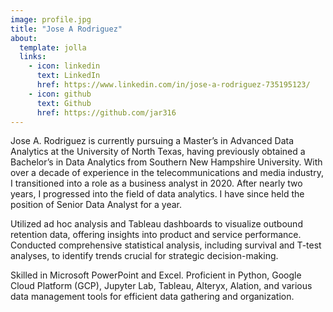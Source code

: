 ```yaml
---
image: profile.jpg
title: "Jose A Rodriguez"
about:
  template: jolla
  links:
    - icon: linkedin
      text: LinkedIn
      href: https://www.linkedin.com/in/jose-a-rodriguez-735195123/
    - icon: github
      text: Github
      href: https://github.com/jar316
---
```


Jose A. Rodriguez is currently pursuing a Master's in Advanced Data Analytics at the University of North Texas, having previously obtained a Bachelor's in Data Analytics from Southern New Hampshire University. With over a decade of experience in the telecommunications and media industry, I transitioned into a role as a business analyst in 2020. After nearly two years, I progressed into the field of data analytics. I have since held the position of Senior Data Analyst for a year.

Utilized ad hoc analysis and Tableau dashboards to visualize outbound retention data, offering insights into product and service performance. Conducted comprehensive statistical analysis, including survival and T-test analyses, to identify trends crucial for strategic decision-making.

Skilled in Microsoft PowerPoint and Excel. Proficient in Python, Google Cloud Platform (GCP), Jupyter Lab, Tableau, Alteryx, Alation, and various data management tools for efficient data gathering and organization.
